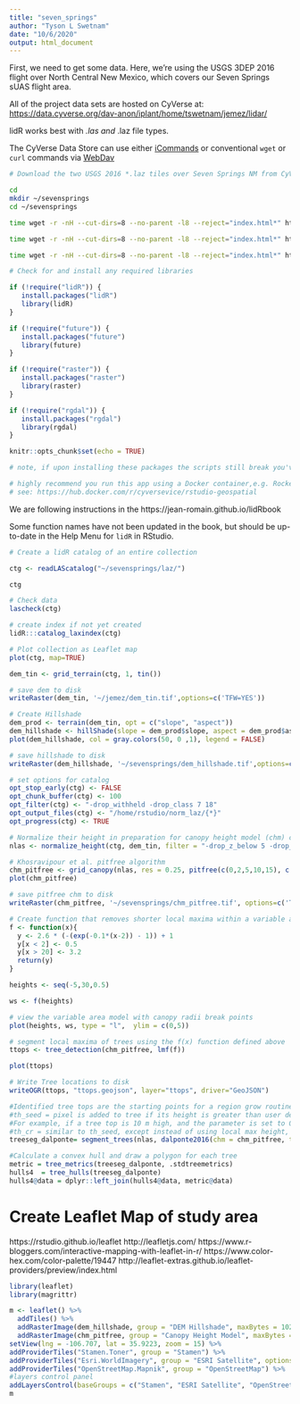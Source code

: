 ```yaml
---
title: "seven_springs"
author: "Tyson L Swetnam"
date: "10/6/2020"
output: html_document
---
```


First, we need to get some data. Here, we're using the USGS 3DEP 2016 flight over North Central New Mexico, which covers our Seven Springs sUAS flight area.

All of the project data sets are hosted on CyVerse at: [https://data.cyverse.org/dav-anon/iplant/home/tswetnam/jemez/lidar/](https://data.cyverse.org/dav-anon/iplant/home/tswetnam/jemez/lidar/)

lidR works best with *.las and *.laz file types.

The CyVerse Data Store can use either [iCommands](https://learning.cyverse.org/projects/data_store_guide/en/latest/step2.html) or conventional `wget` or `curl` commands via [WebDav](https://data.cyverse.org)

```bash
# Download the two USGS 2016 *.laz tiles over Seven Springs NM from CyVerse DataStore

cd
mkdir ~/sevensprings
cd ~/sevensprings

time wget -r -nH --cut-dirs=8 --no-parent -l8 --reject="index.html*" https://data.cyverse.org/dav-anon/iplant/home/tswetnam/jemez/lidar/laz/USGS_LPC_NM_NorthCentral_B1_2016/laz/USGS_LPC_NM_NorthCentral_B1_2016_13SCV450750.laz

time wget -r -nH --cut-dirs=8 --no-parent -l8 --reject="index.html*" https://data.cyverse.org/dav-anon/iplant/home/tswetnam/jemez/lidar/laz/USGS_LPC_NM_NorthCentral_B1_2016/laz/USGS_LPC_NM_NorthCentral_B1_2016_13SCV450765.laz

time wget -r -nH --cut-dirs=8 --no-parent -l8 --reject="index.html*" https://data.cyverse.org/dav-anon/iplant/home/tswetnam/jemez/lidar/laz/USGS_LPC_NM_NorthCentral_B1_2016/laz/USGS_LPC_NM_NorthCentral_B1_2016_13SCV450735.laz
```

```r
# Check for and install any required libraries 

if (!require("lidR")) {
   install.packages("lidR")
   library(lidR)   
}  

if (!require("future")) {
   install.packages("future")
   library(future)   
}  

if (!require("raster")) {
   install.packages("raster")
   library(raster)   
}  

if (!require("rgdal")) {
   install.packages("rgdal")
   library(rgdal)   
}  

knitr::opts_chunk$set(echo = TRUE)

# note, if upon installing these packages the scripts still break you've got bigger problems than what is in RStudio, likely you need to install the linux dependencies as well. 

# highly recommend you run this app using a Docker container,e.g. Rocker Project's Geospatial image, or one from CyVerse,
# see: https://hub.docker.com/r/cyversevice/rstudio-geospatial
```

We are following instructions in the https://jean-romain.github.io/lidRbook 

Some function names have not been updated in the book, but should be up-to-date in the Help Menu for `lidR` in RStudio.

```r
# Create a lidR catalog of an entire collection

ctg <- readLAScatalog("~/sevensprings/laz/")

ctg
```

```r
# Check data
lascheck(ctg)

# create index if not yet created
lidR:::catalog_laxindex(ctg)
```

```r
# Plot collection as Leaflet map
plot(ctg, map=TRUE)
```

```r
dem_tin <- grid_terrain(ctg, 1, tin())
```

```r
# save dem to disk
writeRaster(dem_tin, '~/jemez/dem_tin.tif',options=c('TFW=YES'))
```

```r
# Create Hillshade
dem_prod <- terrain(dem_tin, opt = c("slope", "aspect"))
dem_hillshade <- hillShade(slope = dem_prod$slope, aspect = dem_prod$aspect)
plot(dem_hillshade, col = gray.colors(50, 0 ,1), legend = FALSE)
```

```r
# save hillshade to disk
writeRaster(dem_hillshade, '~/sevensprings/dem_hillshade.tif',options=c('TFW=YES'))
```


```r
# set options for catalog
opt_stop_early(ctg) <- FALSE
opt_chunk_buffer(ctg) <- 100
opt_filter(ctg) <- "-drop_withheld -drop_class 7 18"
opt_output_files(ctg) <- "/home/rstudio/norm_laz/{*}"
opt_progress(ctg) <- TRUE

# Normalize their height in preparation for canopy height model (chm) creation
nlas <- normalize_height(ctg, dem_tin, filter = "-drop_z_below 5 -drop_z_above 45")

# Khosravipour et al. pitfree algorithm
chm_pitfree <- grid_canopy(nlas, res = 0.25, pitfree(c(0,2,5,10,15), c(0, 1.5)))
plot(chm_pitfree)
```

```r
# save pitfree chm to disk
writeRaster(chm_pitfree, '~/sevensprings/chm_pitfree.tif', options=c('TFW=YES'), overwrite=TRUE)
```

```r
# Create function that removes shorter local maxima within a variable area window of a larger tree
f <- function(x){
  y <- 2.6 * (-(exp(-0.1*(x-2)) - 1)) + 1
  y[x < 2] <- 0.5
  y[x > 20] <- 3.2
  return(y)
}

heights <- seq(-5,30,0.5)

ws <- f(heights)

# view the variable area model with canopy radii break points
plot(heights, ws, type = "l",  ylim = c(0,5))

```

```r
# segment local maxima of trees using the f(x) function defined above
ttops <- tree_detection(chm_pitfree, lmf(f))
```

```r
plot(ttops)
```

```r
# Write Tree locations to disk
writeOGR(ttops, "ttops.geojson", layer="ttops", driver="GeoJSON")
```
```r
#Identified tree tops are the starting points for a region grow routine that adds new pixels to the tree based on some user defined thresholds
#th_seed = pixel is added to tree if its height is greater than user defined proportion multiplied by local max height
#For example, if a tree top is 10 m high, and the parameter is set to 0.25, then the pixel needs to be at least 2.5 m high to be added.
#th_cr = similar to th_seed, except instead of using local max height, it uses mean height of 
treeseg_dalponte= segment_trees(nlas, dalponte2016(chm = chm_pitfree, treetops = ttops, th_tree = 1.5, th_seed = 0.20, th_cr = 0.20, max_cr = 35, ID = "treeID"), uniqueness = "bitmerge")

#Calculate a convex hull and draw a polygon for each tree
metric = tree_metrics(treeseg_dalponte, .stdtreemetrics)
hulls4  = tree_hulls(treeseg_dalponte)
hulls4@data = dplyr::left_join(hulls4@data, metric@data)
```

# Create Leaflet Map of study area

https://rstudio.github.io/leaflet
http://leafletjs.com/
https://www.r-bloggers.com/interactive-mapping-with-leaflet-in-r/
https://www.color-hex.com/color-palette/19447 
http://leaflet-extras.github.io/leaflet-providers/preview/index.html

```r
library(leaflet)
library(magrittr)
```


```r
m <- leaflet() %>%
  addTiles() %>%
  addRasterImage(dem_hillshade, group = "DEM Hillshade", maxBytes = 1024 * 1024 * 1024, opacity = 1.0) %>%
  addRasterImage(chm_pitfree, group = "Canopy Height Model", maxBytes = 1024 * 1024 * 1024, opacity = 1.0) %>%
setView(lng = -106.707, lat = 35.9223, zoom = 15) %>%
addProviderTiles("Stamen.Toner", group = "Stamen") %>%
addProviderTiles("Esri.WorldImagery", group = "ESRI Satellite", options = providerTileOptions(opacity = 0.66, transparent = TRUE)) %>%
addProviderTiles("OpenStreetMap.Mapnik", group = "OpenStreetMap") %>%
#layers control panel
addLayersControl(baseGroups = c("Stamen", "ESRI Satellite", "OpenStreetMap"), overlayGroups = c("DEM Hillshade", "Canopy Height Model"), options = layersControlOptions(collapsed = TRUE))
m
```

